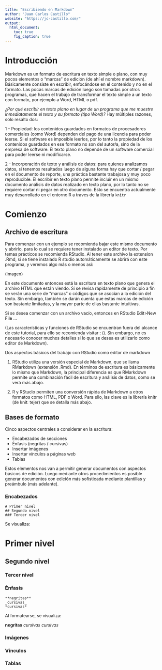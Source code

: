 ```yaml
---
title: "Escribiendo en Markdown"
author: "Juan Carlos Castillo"
website: "https://jc-castillo.com/"
output:
  html_document:
    toc: true
    fig_caption: true
---
```


# Introducción

Markdown es un formato de escritura en texto simple o plano, con muy pocos elementos o "marcas" de edición (de ahí el nombre markdown). Básicamente consiste en escribir, enfocándose en el contenido y no en el formato. Las pocas marcas de edición luego son tomadas por otros programas, que hacen el trabajo de transformar el texto simple a un texto con formato, por ejemplo a Word, HTML o pdf.

_¿Por qué escribir en texto plano en lugar de un programa que me muestre inmediatamente el texto y su formato (tipo Word)?_
Hay múltiples razones, solo resalto dos:

1 - Propiedad: los contenidos guardados en formatos de procesadores comerciales (como Word) dependen del pago de una licencia para poder leerse. Si el software es imposible leerlos, por lo tanto la propiedad de los contenidos guardados en ese formato no son del autor/a, sino de la empresa de software. El texto plano no depende de un software comercial para poder leerse ni modificarse.

2 - Incorporación de texto y análisis de datos: para quienes analizamos datos, si tenemos resultados luego de alguna forma hay que cortar / pegar en el documento de reporte, una práctica bastante trabajosa y muy poco reproducible. El escribir en texto plano permite incluir en un mismo documento análisis de datos realizado en texto plano, por lo tanto no se requiere cortar ni pegar en otro documento. Esto se encuentra actualmente muy desarrollado en el entorno R a traves de la librería `knitr`

# Comienzo

## Archivo de escritura

Para comenzar con un ejemplo se recomienda bajar este mismo documento y abrirlo, para lo cual se requiere tener instalado un editor de texto. Por temas prácticos se recomienda RStudio. Al tener este archivo la extension .Rmd, si se tiene instalado R studio automáticamente se abrirá con este programa, y veremos algo más o menos así:

(imagen)

En este documento entonces está la escritura en texto plano que genera el archivo HTML que están viendo. Si se revisa rápidamente de principio a fin se verán una serie de "marcas" o códigos que se asocian a la edición del texto. Sin embargo, también se darán cuenta que estas marcas de edición son bastante limitadas, y la mayor parte de ellas bastante intuitivas.

Si se desea comenzar con un archivo vacío, entonces en RStudio Edit>New File ...


(Las características y funciones de RStudio se encuentran fuera del alcance de este tutorial, para ello se recomienda visitar : (). Sin embargo, no es necesario conocer muchos detalles si lo que se desea es utilizarlo como editor de Markdown).

Dos aspectos básicos del trabajo con RStudio como editor de markdown

1. RStudio utiliza una versión especial de Markdown, que se llama RMarkdown (extensión .Rmd). En términos de escritura es básicamente lo mismo que Markdown, la principal diferencia es que RMarkdown permite una combinación fácil de escritura y análisis de datos, como se verá más abajo.

2. R y RStudio permiten una conversión rápida de Markdown a otros formatos como HTML, PDF o Word. Para ello, las clave es la librería knitr (de knit: tejer) que se detalla más abajo.

## Bases de formato

Cinco aspectos centrales a considerar en la escritura:

- Encabezados de secciones
- Énfasis (negritas / cursivas)
- Insertar imágenes
- Insertar vínculos a páginas web
- Tablas

Estos elementos nos van a permitir generar documentos con aspectos básicos de edición. Luego mediante otros procedimientos es posible generar documentos con edición más sofisticada mediante plantillas y preámbulo (más adelante).

### Encabezados

```
# Primer nivel
## Segundo nivel
### Tercer nivel
```
Se visualiza:

# Primer nivel
## Segundo nivel
### Tercer nivel

### Énfasis

```
**negritas**
_cursivas_
*cursivas*
```
Al formatearse, se visualiza:

**negritas**
_cursivas_
*cursivas*

### Imágenes



### Vínculos



### Tablas
